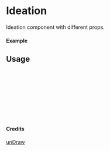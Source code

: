 
<Meta of={Ideation} title="unDraw/Ideation" />

# Ideation

Ideation component with different props.

#### Example

<Canvas of={Ideation.Primary} />

## Usage

```ts
import { Ideation } from "yadl-ui";

const Example = () => {
  return (
      <Ideation />
  );
};

export default Example;
```

#### Credits
[unDraw](https://undraw.co/illustrations)
